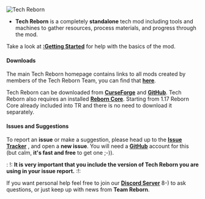 ![Tech Reborn ](/trheader.png)
- **Tech Reborn** is a completely __standalone__ tech mod including tools and machines to gather resources, process materials, and progress through the mod.

Take a look at **[:Getting Started](/getting_started)**
for help with the basics of the mod.

#### Downloads

The main Tech Reborn homepage contains links to all mods created by
members of the Tech Reborn Team, you can find that
**[here](https://techreborn.ovh "wikilink")**.

Tech Reborn can be downloaded from
**[CurseForge](https://minecraft.curseforge.com/projects/techreborn "wikilink")**
and
**[GitHub](https://github.com/TechReborn/TechReborn "wikilink")**.
Tech Reborn also requires an installed **[Reborn
Core](https://www.curseforge.com/minecraft/mc-mods/reborncore "wikilink")**.
Starting from 1.17 Reborn Core already included into TR and there is no
need to download it separately.

#### Issues and Suggestions

To report an __issue__ or make a suggestion, please head up to the
**[Issue
Tracker](https://github.com/TechReborn/TechReborn/issues "wikilink")**
, and open a **new issue**. You will need a
**[GitHub](https://github.com/ "wikilink")** account for this (but
calm, __it\'s fast and free__ to get one ;-)).

:   !: **It is very important that you include the version of Tech
    Reborn you are using in your issue report.** :!:

If you want personal help feel free to join our **[Discord
Server](https://discord.gg/teamreborn "wikilink")** 8-) to ask
questions, or just keep up with news from **Team Reborn**.


<Mcitem id="minecraft:diamond" />